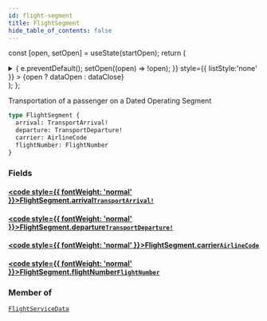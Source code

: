 ```yaml
---
id: flight-segment
title: FlightSegment
hide_table_of_contents: false
---
```






const [open, setOpen] = useState(startOpen);
return (
<details {...(open ? { open: true } : {})} className="details" style={{ border:'none', boxShadow:'none', background:'var(--ifm-background-color)' }}>
<summary
onClick={(e) => {
e.preventDefault();
setOpen((open) => !open);
}}
style={{ listStyle:'none' }} >
{open ? dataOpen : dataClose}
</summary>
{open && children}
</details>
);
};

Transportation of a passenger on a Dated Operating Segment

```graphql
type FlightSegment {
  arrival: TransportArrival!
  departure: TransportDeparture!
  carrier: AirlineCode
  flightNumber: FlightNumber
}
```

### Fields

#### [<code style={{ fontWeight: 'normal' }}>FlightSegment.<b>arrival</b></code>](#)<Bullet />[`TransportArrival!`](/api/objects/transport-arrival) <Badge class="badge badge--secondary" text="non-null"/> <Badge class="badge badge--secondary" text="object"/>

>

#### [<code style={{ fontWeight: 'normal' }}>FlightSegment.<b>departure</b></code>](#)<Bullet />[`TransportDeparture!`](/api/objects/transport-departure) <Badge class="badge badge--secondary" text="non-null"/> <Badge class="badge badge--secondary" text="object"/>

>

#### [<code style={{ fontWeight: 'normal' }}>FlightSegment.<b>carrier</b></code>](#)<Bullet />[`AirlineCode`](/api/scalars/airline-code) <Badge class="badge badge--secondary" text="scalar"/>

>

#### [<code style={{ fontWeight: 'normal' }}>FlightSegment.<b>flightNumber</b></code>](#)<Bullet />[`FlightNumber`](/api/scalars/flight-number) <Badge class="badge badge--secondary" text="scalar"/>

>

### Member of

[`FlightServiceData`](/api/objects/flight-service-data) <Badge class="badge badge--secondary" text="object"/>

